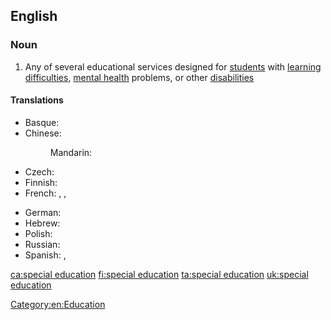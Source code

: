 ==English==

===Noun===
{{wikipedia}}
{{en-noun|head=[[special]] [[education]]|-}}

# Any of several educational services designed for [[student]]s with [[learning difficulty|learning difficulties]], [[mental health]] problems, or other [[disability|disabilities]]

====Translations====
{{trans-top|educational services designed for students with learning difficulties}}
* Basque: {{t|eu|hezkuntza berezi}}
* Chinese:
*: Mandarin: {{t+|cmn|特殊教育|tr=tèshū jiàoyù|sc=Hani}}
* Czech: {{t|cs|speciální pedagogika|f}}
* Finnish: {{t|fi|erityisopetus}}
* French: {{t+|fr|transition|f}}, {{t|fr|éducation spécialisée|f}}, {{t|fr|enseignement spécialisé|m}}
{{trans-mid}}
* German: {{t|de|Sonderpädagogik|f}}
* Hebrew: {{t|he|חינוך מיוחד|m|tr=khinúkh m'yukhád}}
* Polish: {{t|pl|pedagogika specjalna}}
* Russian: {{t|ru|специальная педагогика|f}}
* Spanish: {{t|es|educación especial|f}}, {{t|es|educación diferencial|f}}
{{trans-bottom}}

[[Category:en:Education]]

[[ca:special education]]
[[fi:special education]]
[[ta:special education]]
[[uk:special education]]